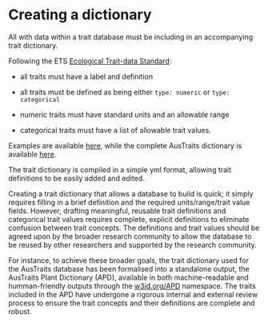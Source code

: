 # Creating a dictionary

All with data within a trait database must be including in an accompanying trait dictionary.

Following the ETS [Ecological Trait-data Standard](https://doi.org/10.1111/2041-210X.13288):

-   all traits must have a label and definition

-   all traits must be defined as being either `type: numeric` or `type: categorical`

-   numeric traits must have standard units and an allowable range

-   categorical traits must have a list of allowable trait values.

Examples are available [here](dictionary.html), while the complete AusTraits dictionary is available [here](https://github.com/traitecoevo/austraits.build/tree/develop/config).

The trait dictionary is compiled in a simple yml format, allowing trait definitions to be easily added and edited.  

Creating a trait dictionary that allows a database to build is quick; it simply requires filling in a brief definition and the required units/range/trait value fields. However, drafting meaningful, reusable trait definitions and categorical trait values requires complete, explicit definitions to eliminate confusion between trait concepts. The definitions and trait values should be agreed upon by the broader research community to allow the database to be reused by other researchers and supported by the research community. 

For instance, to achieve these broader goals, the trait dictionary used for the AusTraits database has been formalised into a standalone output, the AusTraits Plant Dictionary (APD), available in both machine-readable and humman-friendly outputs through the [w3id.org/APD](https://w3id.org/APD) namespace. The traits included in the APD have undergone a rigorous internal and external review process to ensure the trait concepts and their definitions are complete and robust.
